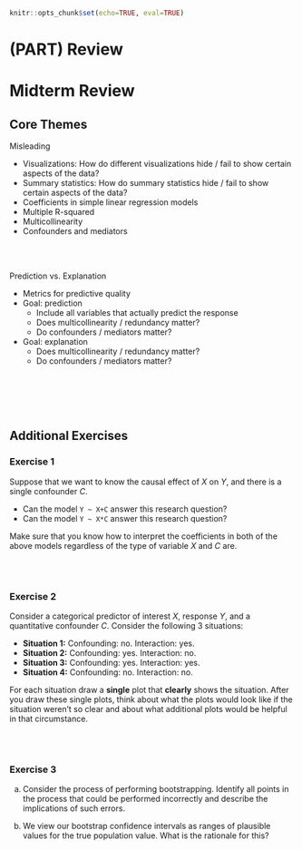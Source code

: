 ```r
knitr::opts_chunk$set(echo=TRUE, eval=TRUE)
```

# (PART) Review {-}

# Midterm Review

## Core Themes {-}

Misleading

- Visualizations: How do different visualizations hide / fail to show certain aspects of the data?
- Summary statistics: How do summary statistics hide / fail to show certain aspects of the data?
- Coefficients in simple linear regression models
- Multiple R-squared
- Multicollinearity
- Confounders and mediators

<br><br>

Prediction vs. Explanation

- Metrics for predictive quality
- Goal: prediction
    - Include all variables that actually predict the response
    - Does multicollinearity / redundancy matter?
    - Do confounders / mediators matter?
- Goal: explanation
    - Does multicollinearity / redundancy matter?
    - Do confounders / mediators matter?

<br><br><br><br>

## Additional Exercises {-}

### Exercise 1 {-}

Suppose that we want to know the causal effect of $X$ on $Y$, and there is a single confounder $C$.

- Can the model `Y ~ X+C` answer this research question?
- Can the model `Y ~ X*C` answer this research question?

Make sure that you know how to interpret the coefficients in both of the above models regardless of the type of variable $X$ and $C$ are.

<br><br>

### Exercise 2 {-}

Consider a categorical predictor of interest $X$, response $Y$, and a quantitative confounder $C$. Consider the following 3 situations:

- **Situation 1:** Confounding: no. Interaction: yes.
- **Situation 2:** Confounding: yes. Interaction: no.
- **Situation 3:** Confounding: yes. Interaction: yes.
- **Situation 4:** Confounding: no. Interaction: no.

For each situation draw a **single** plot that **clearly** shows the situation. After you draw these single plots, think about what the plots would look like if the situation weren't so clear and about what additional plots would be helpful in that circumstance.

<br><br>

### Exercise 3 {-}

a. Consider the process of performing bootstrapping. Identify all points in the process that could be performed incorrectly and describe the implications of such errors.

b. We view our bootstrap confidence intervals as ranges of plausible values for the true population value. What is the rationale for this?



